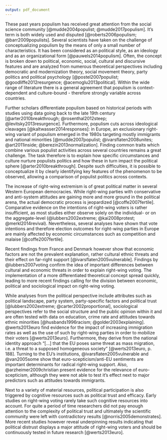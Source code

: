 ```yaml
---
output: pdf_document
---
```


These past years populism has received great attention from the social science community [@mudde2004populist; @mudde2017populism]. It's term is both widely used and disputed [@roberts2006populism; @barr2009populists]. Several scientists have taken on the challenge of conceptualizing populism by the means of only a small number of characteristics. It has been considered as an political style, as an ideology and as an organizational form [@pauwels2014populism]. Often, the concept is broken down to political, economic, social, cultural and discursive features and are analyzed from numerous theoretical perspectives including democratic and modernization theory, social movement theory, party politics and political psychology [@postel2007populist; @goodliffe2012resurgence; @acemoglu2013political]. Within the wide range of literature there is a general agreement that populism is context-dependent and culture-bound - therefore strongly variable across countries. 

Further scholars differentiate populism based on historical periods with studies using data going back to the late 19th century [@arter2010breakthrough; @rosenthal2012steep; @levitsky2013resurgence]. Furthermore, populism cuts across ideological cleavages [@kaltwasser2014responses]: in Europe, an exclusionary right-wing variant of populism emerged in the 1980s targeting mostly immigrants and national minorities [@mudde2007populist; @ivarsflaten2008unites; @art2011inside; @berezin2013normalization]. Finding common traits which combine various populist activities across several countries remains a great challenge. The task therefore is to explain how specific circumstances and culture nurture populists politics and how these in turn impact the political sphere [@arter2010breakthrough]. Despite such difficulties, it is possible to conceptualize it by clearly identifying key features of the phenomenon to be observed, allowing a comparison of populist politics across contexts. 

The increase of right-wing extremism is of great political matter in several Western European democracies. While right-wing parties with conservative and anti-system attitudes are gaining more and more ground in the political arena, the actual democratic process is jeopardized [@coffe2007fertile]. Comparative evidence on the intentions of right-wing voters is rather insufficient, as most studies either observe solely on the individual- or on the aggregate-level (@lubbers2002extreme; @kai2008protest; @merkl2014revival). 
Nevertheless, several analyses have shown that vote intentions and therefore election outcomes for right-wing parties in Europe are mainly affected by economic circumstances such as competition and malaise [@coffe2007fertile]. 

Recent findings from France and Denmark however show that economic factors are not the prevalent explanation, rather cultural ethnic threats and their effect on far-right support [@ivarsflaten2005vulnerable]. Findings by @lubbers2007voting confirm the idea of important differences between cultural and economic threats in order to explain right-wing voting. The implementation of a more differentiated theoretical concept spread quickly, leading to more recent findings calling for the division between economic, political and sociological impact on right-wing voting. 

While analyses from the political perspective include attributes such as political landscape, party system, party-specific factors and political trust [@lubbers2002extreme; @carter2002proportional], sociological perspectives refer to the social structure and the public opinion within it and are often tested with data on education, crime rate and attitudes towards ethnic minorities [@husbands1996racism; @golder2003explaining]. @werts2013euro find evidence for the impact of increasing immigration rates as well as the use of such by right-wing parties in order to mobilize their voters [@werts2013euro]. Furthermore, they derive from the national identity approach "[...] that the EU poses same threat as mass migration, i.e. a threat to a supposed homogeneous society" [@werts2013euro, p. 188]. Turning to the EU's institutions, @ivarsflaten2005vulnerable and @van2005some show that euro-scepticism/anti-EU sentiments are important determinants for radical right-wing support. Also, @arzheimer2009christian present evidence for the relevance of euro-scepticism, although they were not able to test it's effect next to major predictors such as attitudes towards immigrants. 

Next to a variety of material resources, political participation is also triggered by cognitive resources such as political trust and efficacy. Early studies on right-wing voting rarely take such cognitive resources into account. For quite a period of time researchers did not pay enough attention to the complexity of political trust and ultimately the scientific community were left with contradictory results [@norris2005demonstrates]. More recent studies however reveal underpinning results indicating that political distrust displays a major attitude of right-wing voters and should be continuously tested in future research [@werts2013euro]. 
